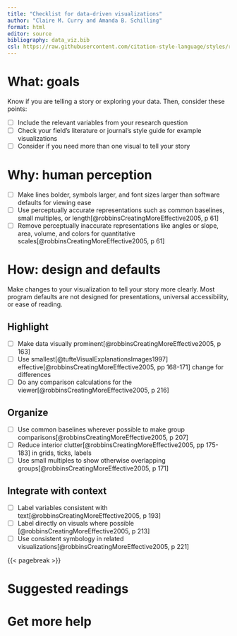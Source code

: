 ```yaml
---
title: "Checklist for data-driven visualizations"
author: "Claire M. Curry and Amanda B. Schilling"
format: html
editor: source
bibliography: data_viz.bib
csl: https://raw.githubusercontent.com/citation-style-language/styles/refs/heads/master/nature.csl
---
```


# What: goals

Know if you are telling a story or exploring your data.  Then, consider these points:

- [ ] Include the relevant variables from your research question
- [ ] Check your field's literature or journal's style guide for example visualizations
- [ ] Consider if you need more than one visual to tell your story

# Why: human perception

- [ ] Make lines bolder, symbols larger, and font sizes larger than software defaults for viewing ease
- [ ] Use perceptually accurate representations such as common baselines, small multiples, or length[@robbinsCreatingMoreEffective2005, p 61]
- [ ] Remove perceptually inaccurate representations like angles or slope, area, volume, and colors for quantitative scales[@robbinsCreatingMoreEffective2005, p 61]

# How: design and defaults

Make changes to your visualization to tell your story more clearly.  Most program defaults are not designed for presentations, universal accessibility, or ease of reading.

## Highlight

- [ ] Make data visually prominent[@robbinsCreatingMoreEffective2005, p 163]
- [ ] Use smallest[@tufteVisualExplanationsImages1997] effective[@robbinsCreatingMoreEffective2005, pp 168-171] change for differences
- [ ] Do any comparison calculations for the viewer[@robbinsCreatingMoreEffective2005, p 216]

## Organize

- [ ] Use common baselines wherever possible to make group comparisons[@robbinsCreatingMoreEffective2005, p 207]
- [ ] Reduce interior clutter[@robbinsCreatingMoreEffective2005, pp 175-183] in grids, ticks, labels
- [ ] Use small multiples to show otherwise overlapping groups[@robbinsCreatingMoreEffective2005, p 171]

## Integrate with context

- [ ] Label variables consistent with text[@robbinsCreatingMoreEffective2005, p 193]
- [ ] Label directly on visuals where possible [@robbinsCreatingMoreEffective2005, p 213]
- [ ] Use consistent symbology in related visualizations[@robbinsCreatingMoreEffective2005, p 221]

{{< pagebreak >}}

# Suggested readings

::: {#refs}
:::

# Get more help